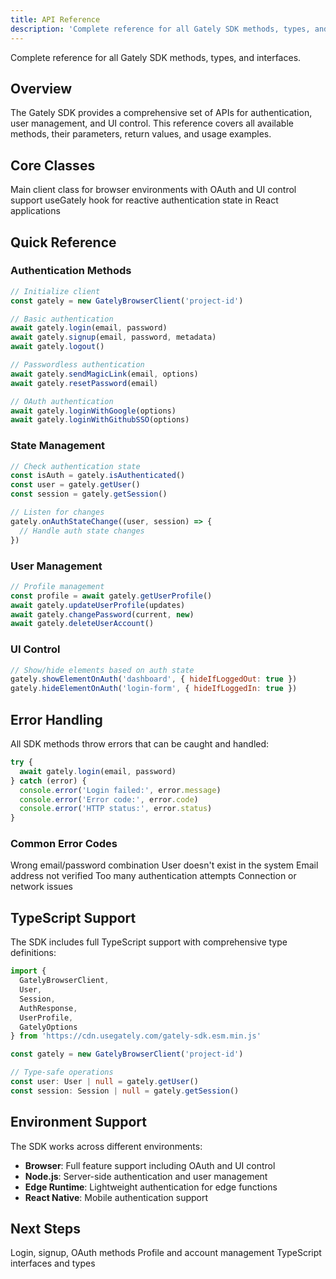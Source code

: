 ```yaml
---
title: API Reference
description: 'Complete reference for all Gately SDK methods, types, and interfaces'
---
```


Complete reference for all Gately SDK methods, types, and interfaces.

## Overview

The Gately SDK provides a comprehensive set of APIs for authentication, user management, and UI control. This reference covers all available methods, their parameters, return values, and usage examples.

## Core Classes

<CardGroup cols={2}>
  <Card title="GatelyBrowserClient" icon="browser" href="/api-reference/authentication">
    Main client class for browser environments with OAuth and UI control support
  </Card>
  <Card title="React Hook" icon="react" href="/api-reference/authentication">
    useGately hook for reactive authentication state in React applications
  </Card>
</CardGroup>

## Quick Reference

### Authentication Methods

```javascript
// Initialize client
const gately = new GatelyBrowserClient('project-id')

// Basic authentication
await gately.login(email, password)
await gately.signup(email, password, metadata)
await gately.logout()

// Passwordless authentication
await gately.sendMagicLink(email, options)
await gately.resetPassword(email)

// OAuth authentication
await gately.loginWithGoogle(options)
await gately.loginWithGithubSSO(options)
```

### State Management

```javascript
// Check authentication state
const isAuth = gately.isAuthenticated()
const user = gately.getUser()
const session = gately.getSession()

// Listen for changes
gately.onAuthStateChange((user, session) => {
  // Handle auth state changes
})
```

### User Management

```javascript
// Profile management
const profile = await gately.getUserProfile()
await gately.updateUserProfile(updates)
await gately.changePassword(current, new)
await gately.deleteUserAccount()
```

### UI Control

```javascript
// Show/hide elements based on auth state
gately.showElementOnAuth('dashboard', { hideIfLoggedOut: true })
gately.hideElementOnAuth('login-form', { hideIfLoggedIn: true })
```

## Error Handling

All SDK methods throw errors that can be caught and handled:

```javascript
try {
  await gately.login(email, password)
} catch (error) {
  console.error('Login failed:', error.message)
  console.error('Error code:', error.code)
  console.error('HTTP status:', error.status)
}
```

### Common Error Codes

<ResponseField name="INVALID_CREDENTIALS" type="string">
  Wrong email/password combination
</ResponseField>

<ResponseField name="USER_NOT_FOUND" type="string">
  User doesn't exist in the system
</ResponseField>

<ResponseField name="EMAIL_NOT_CONFIRMED" type="string">
  Email address not verified
</ResponseField>

<ResponseField name="RATE_LIMITED" type="string">
  Too many authentication attempts
</ResponseField>

<ResponseField name="NETWORK_ERROR" type="string">
  Connection or network issues
</ResponseField>

## TypeScript Support

The SDK includes full TypeScript support with comprehensive type definitions:

```typescript
import { 
  GatelyBrowserClient, 
  User, 
  Session, 
  AuthResponse,
  UserProfile,
  GatelyOptions 
} from 'https://cdn.usegately.com/gately-sdk.esm.min.js'

const gately = new GatelyBrowserClient('project-id')

// Type-safe operations
const user: User | null = gately.getUser()
const session: Session | null = gately.getSession()
```

## Environment Support

The SDK works across different environments:

- **Browser**: Full feature support including OAuth and UI control
- **Node.js**: Server-side authentication and user management
- **Edge Runtime**: Lightweight authentication for edge functions
- **React Native**: Mobile authentication support

## Next Steps

<CardGroup cols={3}>
  <Card
    title="Authentication API"
    icon="key"
    href="/api-reference/authentication"
  >
    Login, signup, OAuth methods
  </Card>
  <Card
    title="User Management API"
    icon="user"
    href="/api-reference/user-management"
  >
    Profile and account management
  </Card>
  <Card
    title="Type Definitions"
    icon="code"
    href="/api-reference/types"
  >
    TypeScript interfaces and types
  </Card>
</CardGroup>